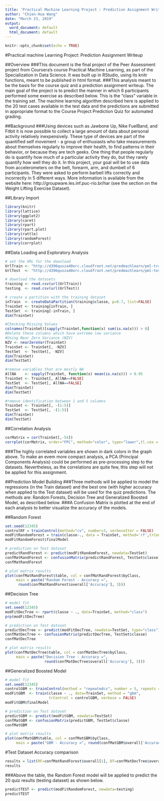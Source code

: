 ```yaml
---
title: 'Practical Machine Learning Project : Prediction Assignment Writeup'
author: "Chien-Hua Wang"
date: "March 23, 2019"
output:
  word_document: default
  html_document: default
---
```


```r
knitr::opts_chunk$set(echo = TRUE)
```
#Practical machine Learning Project: Prediction Assignment Writeup

##Overview
###This document is the final project of the Peer Assessment project from Coursera’s course Practical Machine Learning, as part of the Specialization in Data Science. It was built up in RStudio, using its knitr functions, meant to be published in html format.
###This analysis meant to be the basis for the course quiz and a prediction assignment writeup. The main goal of the project is to predict the manner in which 6 participants performed some exercise as described below. This is the “class” variable in the training set. The machine learning algorithm described here is applied to the 20 test cases available in the test data and the predictions are submitted in appropriate format to the Course Project Prediction Quiz for automated grading.

##Background
###Using devices such as Jawbone Up, Nike FuelBand, and Fitbit it is now possible to collect a large amount of data about personal activity relatively inexpensively. These type of devices are part of the quantified self movement - a group of enthusiasts who take measurements about themselves regularly to improve their health, to find patterns in their behavior, or because they are tech geeks. One thing that people regularly do is quantify how much of a particular activity they do, but they rarely quantify how well they do it. In this project, your goal will be to use data from accelerometers on the belt, forearm, arm, and dumbell of 6 participants. They were asked to perform barbell lifts correctly and incorrectly in 5 different ways. More information is available from the website here: http://groupware.les.inf.puc-rio.br/har (see the section on the Weight Lifting Exercise Dataset).

##Library Import
```r
library(knitr)
library(lattice)
library(ggplot2)
library(caret)
library(rpart)
library(rpart.plot)
library(rattle)
library(randomForest)
library(corrplot)
```

##Data Loading and Exploratory Analysis
```r
# set the URL for the download
UrlTrain <- "http://d396qusza40orc.cloudfront.net/predmachlearn/pml-training.csv"
UrlTest  <- "http://d396qusza40orc.cloudfront.net/predmachlearn/pml-testing.csv"

# download the datasets
training <- read.csv(url(UrlTrain))
testing  <- read.csv(url(UrlTest))

# create a partition with the training dataset 
inTrain  <- createDataPartition(training$classe, p=0.7, list=FALSE)
TrainSet <- training[inTrain, ]
TestSet  <- training[-inTrain, ]
dim(TrainSet)

#Checking Missing Values
colnames(TrainSet)[sapply(TrainSet,function(x) sum(is.na(x))) > 0]
#Delete these columns which have extreme low variance
#Using Near Zero Variance (NZV)
NZV <- nearZeroVar(TrainSet)
TrainSet <- TrainSet[, -NZV]
TestSet  <- TestSet[, -NZV]
dim(TrainSet)
dim(TestSet)
```
```r
#remove variables that are mostly NA
AllNA    <- sapply(TrainSet, function(x) mean(is.na(x))) > 0.95
TrainSet <- TrainSet[, AllNA==FALSE]
TestSet  <- TestSet[, AllNA==FALSE]
dim(TrainSet)
dim(TestSet)

#remove identification between 1 and 5 columns
TrainSet <- TrainSet[, -(1:5)]
TestSet  <- TestSet[, -(1:5)]
dim(TrainSet)
dim(TestSet)
```
##Correlation Analysis
```r
corMatrix = cor(TrainSet[,-54])
corrplot(corMatrix, order="FPC", method="color", type="lower",tl.cex = 0.8, tl.col = rgb(0,0,0))
```
###The highly correlated variables are shown in dark colors in the graph above. To make an evem more compact analysis, a PCA (Principal Components Analysis) could be performed as pre-processing step to the datasets. Nevertheless, as the correlations are quite few, this step will not be applied for this assignment.

##Prediction Model Building
###Three methods will be applied to model the regressions (in the Train dataset) and the best one (with higher accuracy when applied to the Test dataset) will be used for the quiz predictions. The methods are: Random Forests, Decision Tree and Generalized Boosted Model, as described below.
###A Confusion Matrix is plotted at the end of each analysis to better visualize the accuracy of the models.

##Random Forest
```r
set.seed(12345)
controlRF = trainControl(method="cv", number=3, verboseIter = FALSE)
modFitRandomForest = train(classe~., data = TrainSet, method='rf',trControl=controlRF)
modFitRandomForest$finalModel
```

```r
# prediction on Test dataset
predictRandForest <- predict(modFitRandomForest, newdata=TestSet)
confMatRandForest <- confusionMatrix(predictRandForest, TestSet$classe)
confMatRandForest
```
```r
# plot matrix results
plot(confMatRandForest$table, col = confMatRandForest$byClass, 
     main = paste("Random Forest - Accuracy =",
      round(confMatRandForest$overall['Accuracy'], 3)))
```

##Decision Tree
```r
# model fit
set.seed(12345)
modFitDecTree <- rpart(classe ~ ., data=TrainSet, method="class")
prp(modFitDecTree)
```
```r
# prediction on Test dataset
predictDecTree <- predict(modFitDecTree, newdata=TestSet, type="class")
confMatDecTree <- confusionMatrix(predictDecTree, TestSet$classe)
confMatDecTree
```
```r
# plot matrix results
plot(confMatDecTree$table, col = confMatDecTree$byClass, 
     main = paste("Decision Tree - Accuracy =",
                  round(confMatDecTree$overall['Accuracy'], 3)))
```
##Generalized Boosted Model
```r
# model fit
set.seed(12345)
controlGBM <- trainControl(method = "repeatedcv", number = 5, repeats = 1)
modFitGBM  <- train(classe ~ ., data=TrainSet, method = "gbm",
                    trControl = controlGBM, verbose = FALSE)
modFitGBM$finalModel
```
```r
# prediction on Test dataset
predictGBM <- predict(modFitGBM, newdata=TestSet)
confMatGBM <- confusionMatrix(predictGBM, TestSet$classe)
confMatGBM
```
```r
# plot matrix results
plot(confMatGBM$table, col = confMatGBM$byClass, 
     main = paste("GBM - Accuracy =", round(confMatGBM$overall['Accuracy'], 3)))
```

#Test Dataset Accuracy comparison
```r
results = list(RF=confMatRandForest$overall[1], DT=confMatDecTree$overall[1], GBM=confMatGBM$overall[1])
results
```
###Above the table, the Random Forest model will be applied to predict the 20 quiz results (testing dataset) as shown below.
```r
predictTEST <- predict(modFitRandomForest, newdata=testing)
predictTEST
```



